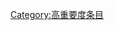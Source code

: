 {{catmore1|[[Wikipedia:云南专题|Wikipedia:云南专题]]}}
{{Articles by Importance|topic=云南|project=云南|format=TOC}}
{{emptycat}}

[[Category:高重要度条目|Category:高重要度条目]]